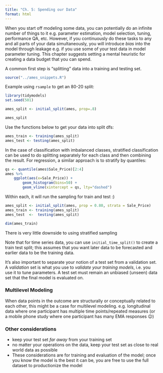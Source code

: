 ```yaml
---
title: "Ch. 5: Spending our Data"
format: html
---
```


When you start off modeling some data, you can potentially do
an infinite number of things to it e.g. parameter estimation,
model selection, tuning, performance QA, etc. However, if you
continuously do these tasks to any and all parts of your
data simultaneously, you will introduce _bias_ into the model
through leakage e.g. if you use some of your test data in
model parameter tuning. This chapter suggests setting a mental
heuristic for creating a data budget that you can spend.

A common first step is "splitting" data into a training and
testing set.

```r
source("../ames_snippets.R")
```


Example using `rsample` to get an 80-20 split:

```r
library(tidymodels)
set.seed(501)

ames_split <- initial_split(ames, prop=.8)

ames_split

```

Use the functions below to get your data into split dfs:

```r
ames_train <- training(ames_split)
ames_test <- testing(ames_split)
```

In the case of classification with imbalanced classes,
stratified classification can be used to do splitting
separately for each class and then combining the result.
For regression, a similar approach is to stratify by
quantiles:

```r
qs <- quantile(ames$Sale_Price)[2:4]
ames %>%
    ggplot(aes(x=Sale_Price)) +
        geom_histogram(bins=50) +
        geom_vline(xintercept = qs, lty="dashed")

```

Within each, it will run the sampling for train and test :)

```r
ames_split <- initial_split(ames, prop = 0.80, strata = Sale_Price)
ames_train <- training(ames_split)
ames_test  <-  testing(ames_split)

dim(ames_train)
```

::: {.callout-tip}
There is very little downside to using stratified sampling
:::

Note that for time series data, you can use `initial_time_split()`
to create a train test split; this assumes that you want later
data to be forecasted and earlier data to be the training data.

It's also important to separate your notion of a test set from
a validation set. A _validation_ set is what you use to
_validate your training models_, i.e. you use it to tune
parameters. A test set must remain an unbiased (unseen) data
set that the final model is evaluated on.

### Multilevel Modeling

When data points in the outcome are structurally or conceptually
related to each other, this might be a case for multilevel
modeling. e.g. longitudinal data where one participant has
multiple time points/repeated measures (or a mobile phone study where one participant has many EMA responses 😉)

### Other considerations

- keep your test set _far away_ from your training set
- no matter your operations on the data, keep your
test set as close to real world data as possible
- These considerations are for training and evaluation of the model; once you know the model is the best it can be,
you are free to use the full dataset to productionize 
the model

